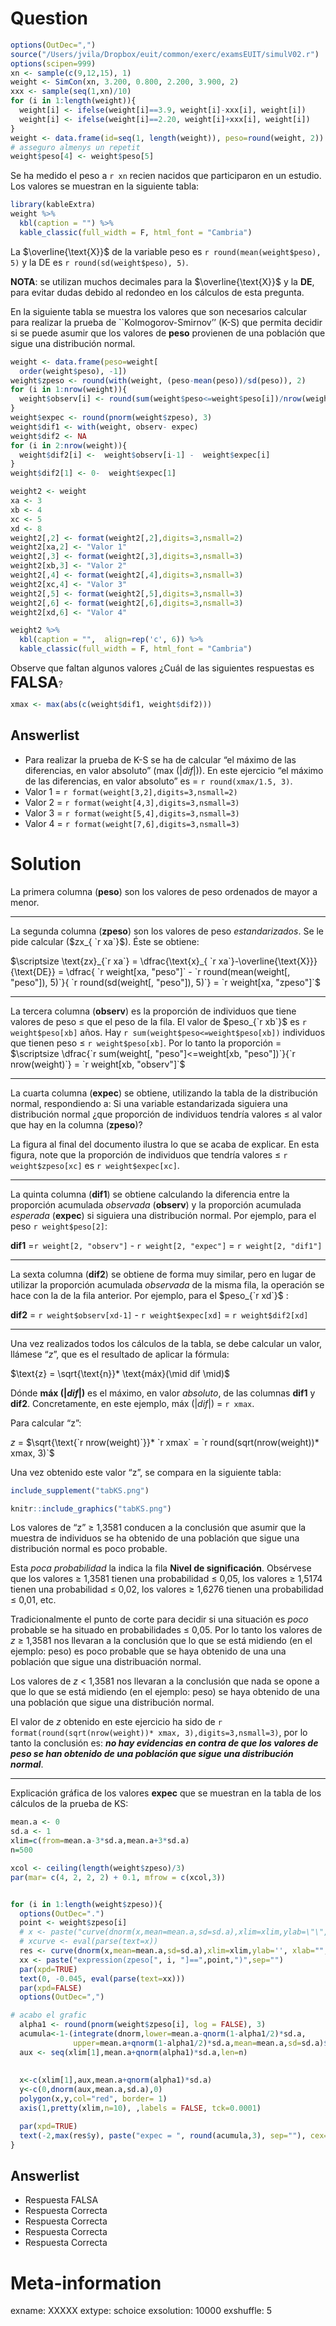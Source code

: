 Question
========
```r
options(OutDec=",")
source("/Users/jvila/Dropbox/euit/common/exerc/examsEUIT/simulV02.r")
options(scipen=999)
xn <- sample(c(9,12,15), 1)
weight <- SimCon(xn, 3.200, 0.800, 2.200, 3.900, 2)
xxx <- sample(seq(1,xn)/10)
for (i in 1:length(weight)){
  weight[i] <- ifelse(weight[i]==3.9, weight[i]-xxx[i], weight[i])
  weight[i] <- ifelse(weight[i]==2.20, weight[i]+xxx[i], weight[i])
}
weight <- data.frame(id=seq(1, length(weight)), peso=round(weight, 2))
# asseguro almenys un repetit
weight$peso[4] <- weight$peso[5]

```
Se ha medido el peso a `r xn` recien nacidos que participaron en un estudio. Los valores se muestran en la siguiente tabla:

```r
library(kableExtra)
weight %>%
  kbl(caption = "") %>%
  kable_classic(full_width = F, html_font = "Cambria")
``` 

La $\overline{\text{X}}$ de la variable peso es `r round(mean(weight$peso), 5)` y la DE es `r round(sd(weight$peso), 5)`.

**NOTA**: se utilizan muchos decimales para la $\overline{\text{X}}$ y la **DE**, para evitar dudas debido al redondeo en los cálculos de esta pregunta.

En la siguiente tabla se muestra los valores que son necesarios calcular para realizar la prueba de ``Kolmogorov-Smirnov'' (K-S) que permita decidir si se puede asumir que los valores de **peso** provienen de una población que sigue una distribución normal. 
```r
weight <- data.frame(peso=weight[
  order(weight$peso), -1])
weight$zpeso <- round(with(weight, (peso-mean(peso))/sd(peso)), 2)
for (i in 1:nrow(weight)){
  weight$observ[i] <- round(sum(weight$peso<=weight$peso[i])/nrow(weight), 3)
}
weight$expec <- round(pnorm(weight$zpeso), 3)
weight$dif1 <- with(weight, observ- expec)
weight$dif2 <- NA
for (i in 2:nrow(weight)){
  weight$dif2[i] <-  weight$observ[i-1] -  weight$expec[i]  
}
weight$dif2[1] <- 0-  weight$expec[1] 

weight2 <- weight
xa <- 3
xb <- 4
xc <- 5
xd <- 8
weight2[,2] <- format(weight2[,2],digits=3,nsmall=2)
weight2[xa,2] <- "Valor 1"
weight2[,3] <- format(weight2[,3],digits=3,nsmall=3)
weight2[xb,3] <- "Valor 2"
weight2[,4] <- format(weight2[,4],digits=3,nsmall=3)
weight2[xc,4] <- "Valor 3"
weight2[,5] <- format(weight2[,5],digits=3,nsmall=3)
weight2[,6] <- format(weight2[,6],digits=3,nsmall=3)
weight2[xd,6] <- "Valor 4"
```

```r
weight2 %>%
  kbl(caption = "",  align=rep('c', 6)) %>%
  kable_classic(full_width = F, html_font = "Cambria")
``` 
Observe que faltan algunos valores ¿Cuál de las siguientes respuestas es <font size="5"> **FALSA**</font>?
```r
xmax <- max(abs(c(weight$dif1, weight$dif2)))
```

Answerlist
----------
* Para realizar la prueba de K-S se ha de calcular "el máximo de las diferencias, en valor absoluto" (max ($|dif|$)). En este ejercicio "el máximo de las diferencias, en valor absoluto" es = `r round(xmax/1.5, 3)`. 
* Valor 1 = `r format(weight[3,2],digits=3,nsmall=2)`
* Valor 2 = `r format(weight[4,3],digits=3,nsmall=3)` 
* Valor 3 = `r format(weight[5,4],digits=3,nsmall=3)`
* Valor 4 = `r format(weight[7,6],digits=3,nsmall=3)`

Solution
========
La primera columna (**peso**) son los valores de peso ordenados de mayor a menor.
 
----

La segunda columna (**zpeso**) son los valores de peso *estandarizados*. Se le pide calcular ($zx_{ `r xa`}$). Éste se obtiene:

$\scriptsize \text{zx}_{`r xa`} = \dfrac{\text{x}_{ `r xa`}-\overline{\text{X}}}{\text{DE}} = \dfrac{ `r weight[xa, "peso"]` -  `r round(mean(weight[, "peso"]), 5)`}{ `r round(sd(weight[, "peso"]), 5)`} =  `r weight[xa, "zpeso"]`$

----

La tercera columna (**observ**) es la proporción de individuos que tiene valores de peso <span>&le;</span> que el peso de la fila. El valor de $peso_{`r xb`}$ es `r weight$peso[xb]` años. Hay `r sum(weight$peso<=weight$peso[xb])` individuos que tienen peso <span>&le;</span> `r weight$peso[xb]`. Por lo tanto la proporción = $\scriptsize \dfrac{`r sum(weight[, "peso"]<=weight[xb, "peso"])`}{`r nrow(weight)`} = `r weight[xb, "observ"]`$

----

La cuarta columna (**expec**) se obtiene, utilizando la tabla de la distribución normal, respondiendo a: Si una variable estandarizada siguiera una distribución normal ¿que proporción de individuos tendría valores <span>&le;</span> al valor que hay en la columna (**zpeso**)?

La figura al final del documento ilustra lo que se acaba de explicar. En esta figura, note que la proporción de individuos que tendría valores <span>&le;</span>  `r weight$zpeso[xc]` es `r weight$expec[xc]`.

----

La quinta columna (**dif1**) se obtiene calculando la diferencia entre la proporción acumulada *observada* (**observ**) y la proporción acumulada *esperada* (**expec**) si siguiera una distribución normal. Por ejemplo, para el peso `r weight$peso[2]`: 

**dif1** =`r weight[2, "observ"]` - `r weight[2, "expec"]` = `r weight[2, "dif1"]`

----

La sexta columna (**dif2**) se obtiene de forma muy similar, pero en lugar de utilizar la proporción acumulada *observada* de la misma fila, la operación se hace con la de la fila anterior. Por ejemplo, para el $peso_{`r xd`}$ :  


**dif2** = `r weight$observ[xd-1]` - `r weight$expec[xd]` = `r weight$dif2[xd]`

----

Una vez realizados todos los cálculos de la tabla, se debe calcular un valor, llámese "*z*", que es el resultado de aplicar la fórmula: 

$\text{z} = \sqrt{\text{n}}* \text{máx}(\mid dif \mid)$

Dónde **máx ($|dif|$)** es el máximo, en valor *absoluto*, de las columnas **dif1** y **dif2**. Concretamente, en este ejemplo, máx ($|dif|$) = `r xmax`.

Para calcular "z":

*z* = $\sqrt{\text{`r nrow(weight)`}}* `r xmax` = `r round(sqrt(nrow(weight))* xmax, 3)`$

Una vez obtenido este valor "z", se compara en la siguiente tabla:

```r
include_supplement("tabKS.png")
```

```r
knitr::include_graphics("tabKS.png")
```

Los valores de "z" <span>&ge;</span> 1,3581 conducen a la conclusión que asumir que la muestra de individuos se ha obtenido de una población que sigue una distribución normal es poco probable.

Esta *poca probabilidad* la indica la fila **Nivel de significación**. Obsérvese que los valores <span>&ge;</span> 1,3581 tienen una probabilidad <span>&le;</span>  0,05, los valores <span>&ge;</span> 1,5174 tienen una probabilidad <span>&le;</span>  0,02,  los valores <span>&ge;</span> 1,6276 tienen una probabilidad <span>&le;</span>  0,01, etc.

Tradicionalmente el punto de corte para decidir si una situación es *poco* probable se ha situado en probabilidades <span>&le;</span> 0,05. Por lo tanto los valores de *z* <span>&ge;</span> 1,3581 nos llevaran a la conclusión que lo que se está midiendo (en el ejemplo: peso) es poco probable que se haya obtenido de una una población que sigue una distribuación normal.

Los valores de *z* $<$ 1,3581 nos llevaran a la conclusión que nada se opone a que lo que se está midiendo (en el ejemplo: peso) se haya obtenido de una una población que sigue una distribución normal. 

El valor de *z* obtenido en este ejercicio ha sido de `r format(round(sqrt(nrow(weight))* xmax, 3),digits=3,nsmall=3)`, por lo tanto la conclusión es: ***no hay evidencias en contra de que los valores de peso se han obtenido de una población que sigue una distribución normal***.

-----

Explicación gráfica de los valores **expec** que se muestran en la tabla de los cálculos de la prueba de KS:


```r
mean.a <- 0
sd.a <- 1
xlim=c(from=mean.a-3*sd.a,mean.a+3*sd.a)
n=500

xcol <- ceiling(length(weight$zpeso)/3)
par(mar= c(4, 2, 2, 2) + 0.1, mfrow = c(xcol,3))


for (i in 1:length(weight$zpeso)){
  options(OutDec=".")
  point <- weight$zpeso[i]
  # x <- paste("curve(dnorm(x,mean=mean.a,sd=sd.a),xlim=xlim,ylab=\"\", xlab=expression(zpeso[", i, "]==",point,") ,cex=3,axes=F)",sep="")
  # xcurve <- eval(parse(text=x))
  res <- curve(dnorm(x,mean=mean.a,sd=sd.a),xlim=xlim,ylab='', xlab="", cex=3,axes=F)
  xx <- paste("expression(zpeso[", i, "]==",point,")",sep="")  
  par(xpd=TRUE)
  text(0, -0.045, eval(parse(text=xx)))
  par(xpd=FALSE)
  options(OutDec=",")

# acabo el grafic
  alpha1 <- round(pnorm(weight$zpeso[i], log = FALSE), 3)
  acumula<-1-(integrate(dnorm,lower=mean.a-qnorm(1-alpha1/2)*sd.a,
              upper=mean.a+qnorm(1-alpha1/2)*sd.a,mean=mean.a,sd=sd.a)$value)
  aux <- seq(xlim[1],mean.a+qnorm(alpha1)*sd.a,len=n)
  
  
  x<-c(xlim[1],aux,mean.a+qnorm(alpha1)*sd.a)
  y<-c(0,dnorm(aux,mean.a,sd.a),0)
  polygon(x,y,col="red", border= 1)
  axis(1,pretty(xlim,n=10), ,labels = FALSE, tck=0.0001)

  par(xpd=TRUE)
  text(-2,max(res$y), paste("expec = ", round(acumula,3), sep=""), cex=1.2)
}

```

Answerlist
----------
* Respuesta FALSA
* Respuesta Correcta
* Respuesta Correcta
* Respuesta Correcta
* Respuesta Correcta

Meta-information
================
exname: XXXXX
extype: schoice
exsolution: 10000
exshuffle: 5
